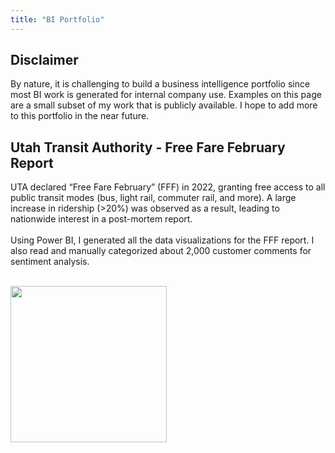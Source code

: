 ```yaml
---
title: "BI Portfolio"
---
```


:::{.callout-note}
## Disclaimer

By nature, it is challenging to build a business intelligence portfolio since most BI work is generated for internal company use. Examples on this page are a small subset of my work that is publicly available. I hope to add more to this portfolio in the near future.
:::

## Utah Transit Authority - Free Fare February Report

::: {layout-ncol=2 layout-valign="center"}

UTA declared "Free Fare February" (FFF) in 2022, granting free access to all public transit modes (bus, light rail, commuter rail, and more). A large increase in ridership (>20%) was observed as a result, leading to nationwide interest in a post-mortem report.<br/><br/>Using Power BI, I generated all the data visualizations for the FFF report. I also read and manually categorized about 2,000 customer comments for sentiment analysis.<br/><br/>

[![](assets/portfolio/UTA FFF.png){width=250px}](assets/portfolio/UTA FFF report.pdf)
:::

